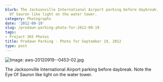 ```yaml
---
blurb: The Jacksonville International Airport parking before daybreak. Note the Eye
  Of Sauron like light on the water tower.
category: Photographs
date: '2012-09-19'
slug: /predawn-parking-photo-for-2012-09-19
tags:
- Project 365 Photos
title: Predawn Parking - Photo for September 19, 2012
type: post
---
```



![Image: aws-20120919--0453-02.jpg](/aws-20120919--0453-02.jpg)

The Jacksonville International Airport parking before daybreak. Note the Eye Of Sauron like light on the water tower.